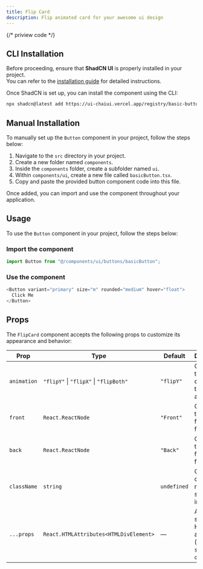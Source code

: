 ```yaml
---
title: Flip Card
description: Flip animated card for your awesome ui design
---
```

{/* priview code  */}




<ComponentPreview code={buttonCode}>
  <AllFLipAnimatedCard></AllFLipAnimatedCard>
</ComponentPreview>

## CLI Installation

Before proceeding, ensure that **ShadCN UI** is properly installed in your project.  
You can refer to the [installation guide](https://ui.shadcn.com/docs/installation) for detailed instructions.

Once ShadCN is set up, you can install the component using the CLI:

```bash
npx shadcn@latest add https://ui-chaiui.vercel.app/registry/basic-button.json

```

## Manual Installation

To manually set up the `Button` component in your project, follow the steps below:

1. Navigate to the `src` directory in your project.
2. Create a new folder named `components`.
3. Inside the `components` folder, create a subfolder named `ui`.
4. Within `components/ui`, create a new file called `basicButton.tsx`.
5. Copy and paste the provided button component code into this file.

Once added, you can import and use the component throughout your application.


## Usage

To use the `Button` component in your project, follow the steps below:

###  Import the component

```javascript
import Button from "@/components/ui/buttons/basicButton";

```

### Use the component
```javascript
<Button variant="primary" size="m" rounded="medium" hover="float">
  Click Me
</Button>

```

## Props

The `FlipCard` component accepts the following props to customize its appearance and behavior:

| Prop       | Type                                                       | Default   | Description                                                                 |
|------------|------------------------------------------------------------|-----------|-----------------------------------------------------------------------------|
| `animation`| `"flipY"` \| `"flipX"` \| `"flipBoth"`                    | `"flipY"` | Controls the direction of the flip animation.                              |
| `front`    | `React.ReactNode`                                          | `"Front"` | Content for the front face of the flip card.                               |
| `back`     | `React.ReactNode`                                          | `"Back"`  | Content for the back face of the flip card.                                |
| `className`| `string`                                                   | `undefined`| Custom class names for styling the inner card.                             |
| `...props` | `React.HTMLAttributes<HTMLDivElement>`                    | —         | All other standard HTML div attributes (e.g. `id`, `style`, `onClick`).    |
